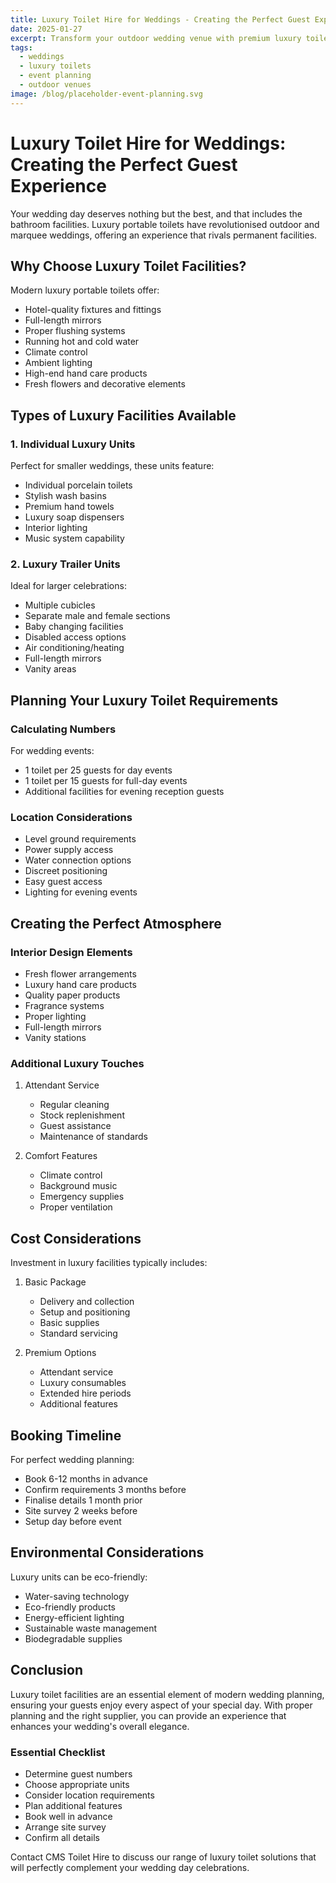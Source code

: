 ```yaml
---
title: Luxury Toilet Hire for Weddings - Creating the Perfect Guest Experience
date: 2025-01-27
excerpt: Transform your outdoor wedding venue with premium luxury toilet facilities. Discover how our high-end portable toilets provide hotel-quality amenities, ensuring your guests enjoy five-star comfort throughout your special day. Expert guidance on planning, requirements, and creating an elegant bathroom experience.
tags:
  - weddings
  - luxury toilets
  - event planning
  - outdoor venues
image: /blog/placeholder-event-planning.svg
---
```


# Luxury Toilet Hire for Weddings: Creating the Perfect Guest Experience

Your wedding day deserves nothing but the best, and that includes the bathroom facilities. Luxury portable toilets have revolutionised outdoor and marquee weddings, offering an experience that rivals permanent facilities.

## Why Choose Luxury Toilet Facilities?

Modern luxury portable toilets offer:

- Hotel-quality fixtures and fittings
- Full-length mirrors
- Proper flushing systems
- Running hot and cold water
- Climate control
- Ambient lighting
- High-end hand care products
- Fresh flowers and decorative elements

## Types of Luxury Facilities Available

### 1. Individual Luxury Units

Perfect for smaller weddings, these units feature:
- Individual porcelain toilets
- Stylish wash basins
- Premium hand towels
- Luxury soap dispensers
- Interior lighting
- Music system capability

### 2. Luxury Trailer Units

Ideal for larger celebrations:
- Multiple cubicles
- Separate male and female sections
- Baby changing facilities
- Disabled access options
- Air conditioning/heating
- Full-length mirrors
- Vanity areas

## Planning Your Luxury Toilet Requirements

### Calculating Numbers

For wedding events:
- 1 toilet per 25 guests for day events
- 1 toilet per 15 guests for full-day events
- Additional facilities for evening reception guests

### Location Considerations

- Level ground requirements
- Power supply access
- Water connection options
- Discreet positioning
- Easy guest access
- Lighting for evening events

## Creating the Perfect Atmosphere

### Interior Design Elements

- Fresh flower arrangements
- Luxury hand care products
- Quality paper products
- Fragrance systems
- Proper lighting
- Full-length mirrors
- Vanity stations

### Additional Luxury Touches

1. Attendant Service
   - Regular cleaning
   - Stock replenishment
   - Guest assistance
   - Maintenance of standards

2. Comfort Features
   - Climate control
   - Background music
   - Emergency supplies
   - Proper ventilation

## Cost Considerations

Investment in luxury facilities typically includes:

1. Basic Package
   - Delivery and collection
   - Setup and positioning
   - Basic supplies
   - Standard servicing

2. Premium Options
   - Attendant service
   - Luxury consumables
   - Extended hire periods
   - Additional features

## Booking Timeline

For perfect wedding planning:

- Book 6-12 months in advance
- Confirm requirements 3 months before
- Finalise details 1 month prior
- Site survey 2 weeks before
- Setup day before event

## Environmental Considerations

Luxury units can be eco-friendly:

- Water-saving technology
- Eco-friendly products
- Energy-efficient lighting
- Sustainable waste management
- Biodegradable supplies

## Conclusion

Luxury toilet facilities are an essential element of modern wedding planning, ensuring your guests enjoy every aspect of your special day. With proper planning and the right supplier, you can provide an experience that enhances your wedding's overall elegance.

### Essential Checklist

- Determine guest numbers
- Choose appropriate units
- Consider location requirements
- Plan additional features
- Book well in advance
- Arrange site survey
- Confirm all details

Contact CMS Toilet Hire to discuss our range of luxury toilet solutions that will perfectly complement your wedding day celebrations.
